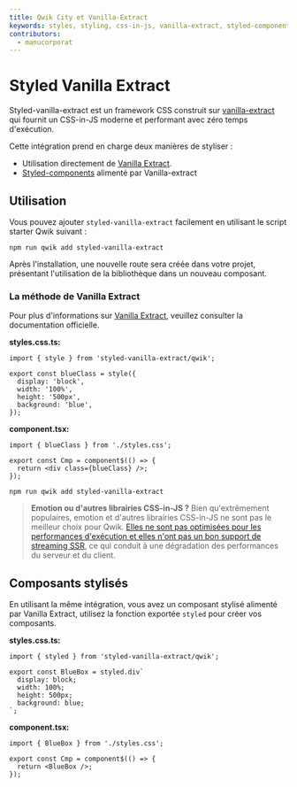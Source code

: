 ```yaml
---
title: Qwik City et Vanilla-Extract
keywords: styles, styling, css-in-js, vanilla-extract, styled-components
contributors:
  - manucorporat
---
```


# Styled Vanilla Extract

Styled-vanilla-extract est un framework CSS construit sur [vanilla-extract](https://vanilla-extract.style/) qui fournit un CSS-in-JS moderne et performant avec zéro temps d'exécution.

Cette intégration prend en charge deux manières de styliser :

- Utilisation directement de [Vanilla Extract](https://vanilla-extract.style/).
- [Styled-components](https://styled-components.com/) alimenté par Vanilla-extract

## Utilisation

Vous pouvez ajouter `styled-vanilla-extract` facilement en utilisant le script starter Qwik suivant :

```shell
npm run qwik add styled-vanilla-extract
```

Après l'installation, une nouvelle route sera créée dans votre projet, présentant l'utilisation de la bibliothèque dans un nouveau composant.

### La méthode de Vanilla Extract

Pour plus d'informations sur [Vanilla Extract](https://vanilla-extract.style/documentation/getting-started), veuillez consulter la documentation officielle.

**styles.css.ts:**

```tsx
import { style } from 'styled-vanilla-extract/qwik';

export const blueClass = style({
  display: 'block',
  width: '100%',
  height: '500px',
  background: 'blue',
});
```

**component.tsx:**

```tsx
import { blueClass } from './styles.css';

export const Cmp = component$(() => {
  return <div class={blueClass} />;
});
```

```shell
npm run qwik add styled-vanilla-extract
```

> **Emotion ou d'autres librairies CSS-in-JS ?** Bien qu'extrêmement populaires, emotion et d'autres librairies CSS-in-JS ne sont pas le meilleur choix pour Qwik. [Elles ne sont pas optimisées pour les performances d'exécution et elles n'ont pas un bon support de streaming SSR](https://dev.to/srmagura/why-were-breaking-up-wiht-css-in-js-4g9b), ce qui conduit à une dégradation des performances du serveur et du client.

## Composants stylisés

En utilisant la même intégration, vous avez un composant stylisé alimenté par Vanilla Extract, utilisez la fonction exportée `styled` pour créer vos composants.

**styles.css.ts:**

```tsx
import { styled } from 'styled-vanilla-extract/qwik';

export const BlueBox = styled.div`
  display: block;
  width: 100%;
  height: 500px;
  background: blue;
`;
```

**component.tsx:**

```tsx
import { BlueBox } from './styles.css';

export const Cmp = component$(() => {
  return <BlueBox />;
});
```
